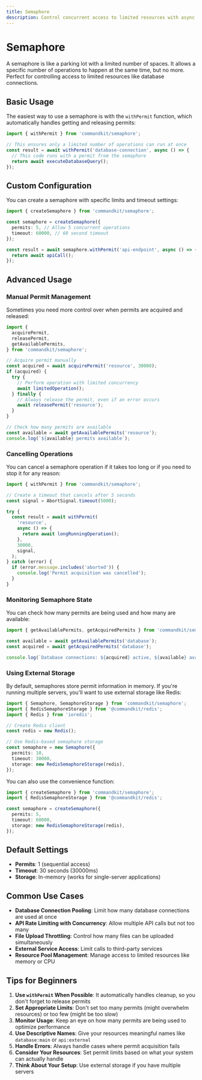 ```yaml
---
title: Semaphore
description: Control concurrent access to limited resources with async semaphores
---
```


# Semaphore

A semaphore is like a parking lot with a limited number of spaces. It allows a specific number of operations to happen at the same time, but no more. Perfect for controlling access to limited resources like database connections.

## Basic Usage

The easiest way to use a semaphore is with the `withPermit` function, which automatically handles getting and releasing permits:

```typescript
import { withPermit } from 'commandkit/semaphore';

// This ensures only a limited number of operations can run at once
const result = await withPermit('database-connection', async () => {
  // This code runs with a permit from the semaphore
  return await executeDatabaseQuery();
});
```

## Custom Configuration

You can create a semaphore with specific limits and timeout settings:

```typescript
import { createSemaphore } from 'commandkit/semaphore';

const semaphore = createSemaphore({
  permits: 5, // Allow 5 concurrent operations
  timeout: 60000, // 60 second timeout
});

const result = await semaphore.withPermit('api-endpoint', async () => {
  return await apiCall();
});
```

## Advanced Usage

### Manual Permit Management

Sometimes you need more control over when permits are acquired and released:

```typescript
import {
  acquirePermit,
  releasePermit,
  getAvailablePermits,
} from 'commandkit/semaphore';

// Acquire permit manually
const acquired = await acquirePermit('resource', 30000);
if (acquired) {
  try {
    // Perform operation with limited concurrency
    await limitedOperation();
  } finally {
    // Always release the permit, even if an error occurs
    await releasePermit('resource');
  }
}

// Check how many permits are available
const available = await getAvailablePermits('resource');
console.log(`${available} permits available`);
```

### Cancelling Operations

You can cancel a semaphore operation if it takes too long or if you need to stop it for any reason:

```typescript
import { withPermit } from 'commandkit/semaphore';

// Create a timeout that cancels after 5 seconds
const signal = AbortSignal.timeout(5000);

try {
  const result = await withPermit(
    'resource',
    async () => {
      return await longRunningOperation();
    },
    30000,
    signal,
  );
} catch (error) {
  if (error.message.includes('aborted')) {
    console.log('Permit acquisition was cancelled');
  }
}
```

### Monitoring Semaphore State

You can check how many permits are being used and how many are available:

```typescript
import { getAvailablePermits, getAcquiredPermits } from 'commandkit/semaphore';

const available = await getAvailablePermits('database');
const acquired = await getAcquiredPermits('database');

console.log(`Database connections: ${acquired} active, ${available} available`);
```

### Using External Storage

By default, semaphores store permit information in memory. If you're running multiple servers, you'll want to use external storage like Redis:

```typescript
import { Semaphore, SemaphoreStorage } from 'commandkit/semaphore';
import { RedisSemaphoreStorage } from '@commandkit/redis';
import { Redis } from 'ioredis';

// Create Redis client
const redis = new Redis();

// Use Redis-based semaphore storage
const semaphore = new Semaphore({
  permits: 10,
  timeout: 30000,
  storage: new RedisSemaphoreStorage(redis),
});
```

You can also use the convenience function:

```typescript
import { createSemaphore } from 'commandkit/semaphore';
import { RedisSemaphoreStorage } from '@commandkit/redis';

const semaphore = createSemaphore({
  permits: 5,
  timeout: 60000,
  storage: new RedisSemaphoreStorage(redis),
});
```

## Default Settings

- **Permits**: 1 (sequential access)
- **Timeout**: 30 seconds (30000ms)
- **Storage**: In-memory (works for single-server applications)

## Common Use Cases

- **Database Connection Pooling**: Limit how many database connections are used at once
- **API Rate Limiting with Concurrency**: Allow multiple API calls but not too many
- **File Upload Throttling**: Control how many files can be uploaded simultaneously
- **External Service Access**: Limit calls to third-party services
- **Resource Pool Management**: Manage access to limited resources like memory or CPU

## Tips for Beginners

1. **Use `withPermit` When Possible**: It automatically handles cleanup, so you don't forget to release permits
2. **Set Appropriate Limits**: Don't set too many permits (might overwhelm resources) or too few (might be too slow)
3. **Monitor Usage**: Keep an eye on how many permits are being used to optimize performance
4. **Use Descriptive Names**: Give your resources meaningful names like `database:main` or `api:external`
5. **Handle Errors**: Always handle cases where permit acquisition fails
6. **Consider Your Resources**: Set permit limits based on what your system can actually handle
7. **Think About Your Setup**: Use external storage if you have multiple servers
